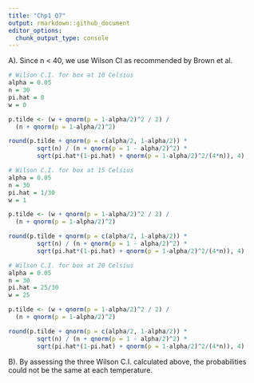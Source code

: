 ```yaml
---
title: "Chp1 Q7"
output: rmarkdown::github_document
editor_options: 
  chunk_output_type: console
---
```

A).
Since n < 40, we use Wilson CI as recommended by Brown et al.
```r
# Wilson C.I. for box at 10 Celsius
alpha = 0.05
n = 30
pi.hat = 0
w = 0

p.tilde <- (w + qnorm(p = 1-alpha/2)^2 / 2) / 
  (n + qnorm(p = 1-alpha/2)^2)

round(p.tilde + qnorm(p = c(alpha/2, 1-alpha/2)) * 
        sqrt(n) / (n + qnorm(p = 1 - alpha/2)^2) *
        sqrt(pi.hat*(1-pi.hat) + qnorm(p = 1-alpha/2)^2/(4*n)), 4)

```

```r
# Wilson C.I. for box at 15 Celsius
alpha = 0.05
n = 30
pi.hat = 1/30
w = 1

p.tilde <- (w + qnorm(p = 1-alpha/2)^2 / 2) / 
  (n + qnorm(p = 1-alpha/2)^2)

round(p.tilde + qnorm(p = c(alpha/2, 1-alpha/2)) * 
        sqrt(n) / (n + qnorm(p = 1 - alpha/2)^2) *
        sqrt(pi.hat*(1-pi.hat) + qnorm(p = 1-alpha/2)^2/(4*n)), 4)
```

```r
# Wilson C.I. for box at 20 Celsius
alpha = 0.05
n = 30
pi.hat = 25/30
w = 25

p.tilde <- (w + qnorm(p = 1-alpha/2)^2 / 2) / 
  (n + qnorm(p = 1-alpha/2)^2)

round(p.tilde + qnorm(p = c(alpha/2, 1-alpha/2)) * 
        sqrt(n) / (n + qnorm(p = 1 - alpha/2)^2) *
        sqrt(pi.hat*(1-pi.hat) + qnorm(p = 1-alpha/2)^2/(4*n)), 4)
```

B).
By assessing the three Wilson C.I. calculated above, the probabilities could not be the same at each temperature. 